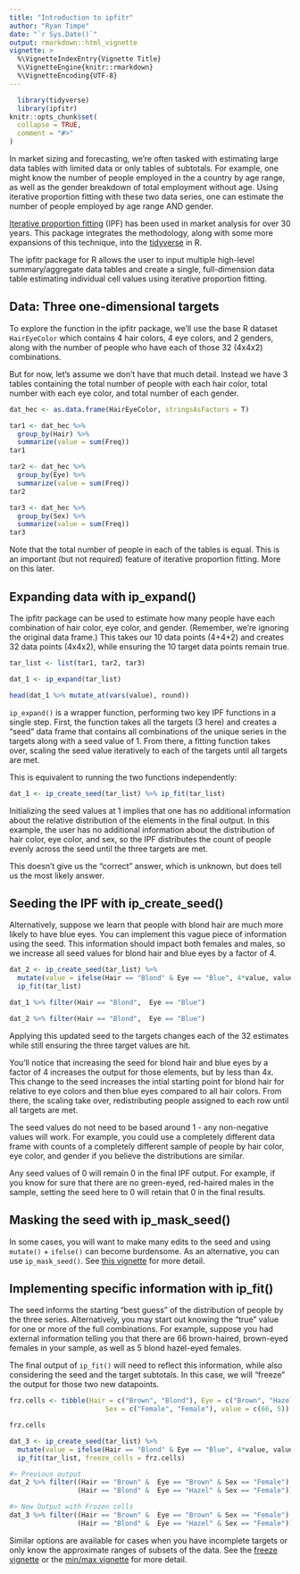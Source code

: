 ```yaml
---
title: "Introduction to ipfitr"
author: "Ryan Timpe"
date: "`r Sys.Date()`"
output: rmarkdown::html_vignette
vignette: >
  %\VignetteIndexEntry{Vignette Title}
  %\VignetteEngine{knitr::rmarkdown}
  %\VignetteEncoding{UTF-8}
---
```


```r
  library(tidyverse)
  library(ipfitr)
knitr::opts_chunk$set(
  collapse = TRUE,
  comment = "#>"
)
```

In market sizing and forecasting, we're often tasked with estimating large data tables with limited data or only tables of subtotals. For example, one might know the number of people employed in the a country by age range, as well as the gender breakdown of total employment without age. Using iterative proportion fitting with these two data series, one can estimate the number of people employed by age range AND gender.

[Iterative proportion fitting](https://en.wikipedia.org/wiki/Iterative_proportional_fitting) (IPF) has been used in market analysis for over 30 years. This package integrates the methodology, along with some more expansions of this technique, into the [tidyverse](https://github.com/tidyverse/tidyverse) in R.

The ipfitr package for R allows the user to input multiple high-level summary/aggregate data tables and create a single, full-dimension data table estimating individual cell values using iterative proportion fitting.

## Data: Three one-dimensional targets

To explore the function in the ipfitr package, we'll use the base R dataset `HairEyeColor` which contains 4 hair colors, 4 eye colors, and 2 genders, along with the number of people who have each of those 32 (4x4x2) combinations.

But for now, let's assume we don't have that much detail. Instead we have 3 tables containing the total number of people with each hair color, total number with each eye color, and total number of each gender.

```r
dat_hec <- as.data.frame(HairEyeColor, stringsAsFactors = T)

tar1 <- dat_hec %>% 
  group_by(Hair) %>% 
  summarize(value = sum(Freq))
tar1

tar2 <- dat_hec %>% 
  group_by(Eye) %>% 
  summarize(value = sum(Freq))
tar2

tar3 <- dat_hec %>% 
  group_by(Sex) %>% 
  summarize(value = sum(Freq))
tar3

```

Note that the total number of people in each of the tables is equal. This is an important (but not required) feature of iterative proportion fitting. More on this later.

## Expanding data with ip_expand()

The ipfitr package can be used to estimate how many people have each combination of hair color, eye color, and gender. (Remember, we're ignoring the original data frame.) This takes our 10 data points (4+4+2) and creates 32 data points (4x4x2), while ensuring the 10 target data points remain true.

```r
tar_list <- list(tar1, tar2, tar3)

dat_1 <- ip_expand(tar_list)

head(dat_1 %>% mutate_at(vars(value), round))

```

`ip_expand()` is a wrapper function, performing two key IPF functions in a single step. First, the function takes all the targets (3 here) and creates a "seed" data frame that contains all combinations of the unique series in the targets along with a seed value of 1. From there, a fitting function takes over, scaling the seed value iteratively to each of the targets until all targets are met.

This is equivalent to running the two functions independently:
```r
dat_1 <- ip_create_seed(tar_list) %>% ip_fit(tar_list)
```

Initializing the seed values at 1 implies that one has no additional information about the relative distribution of the elements in the final output. In this example, the user has no additional information about the distribution of hair color, eye color, and sex, so the IPF distributes the count of people evenly across the seed until the three targets are met.

This doesn't give us the "correct" answer, which is unknown, but does tell us the most likely answer.

## Seeding the IPF with ip_create_seed()

Alternatively, suppose we learn that people with blond hair are much more likely to have blue eyes. You can implement this vague piece of information using the seed. This information should impact both females and males, so we increase all seed values for blond hair and blue eyes by a factor of 4.

```r
dat_2 <- ip_create_seed(tar_list) %>% 
  mutate(value = ifelse(Hair == "Blond" & Eye == "Blue", 4*value, value)) %>% 
  ip_fit(tar_list)

dat_1 %>% filter(Hair == "Blond",  Eye == "Blue")

dat_2 %>% filter(Hair == "Blond",  Eye == "Blue")

```

Applying this updated seed to the targets changes each of the 32 estimates while still ensuring the three target values are hit.

You'll notice that increasing the seed for blond hair and blue eyes by a factor of 4 increases the output for those elements, but by less than 4x. This change to the seed increases the intial starting point for blond hair for relative to eye colors and then blue eyes compared to all hair colors. From there, the scaling take over, redistributing people assigned to each row until all targets are met.

The seed values do not need to be based around 1 - any non-negative values will work. For example, you could use a completely different data frame with counts of a completely different sample of people by hair color, eye color, and gender if you believe the distributions are similar.

Any seed values of 0 will remain 0 in the final IPF output. For example, if you know for sure that there are no green-eyed, red-haired males in the sample, setting the seed here to 0 will retain that 0 in the final results.

## Masking the seed with ip_mask_seed()

In some cases, you will want to make many edits to the seed and using `mutate()` + `ifelse()` can become burdensome. As an alternative, you can use `ip_mask_seed()`. See [this vignette](ip_mask_seed.html) for more detail.

## Implementing specific information with ip_fit()

The seed informs the starting "best guess" of the distribution of people by the three series. Alternatively, you may start out knowing the "true" value for one or more of the full combinations. For example, suppose you had external information telling you that there are 66 brown-haired, brown-eyed females in your sample, as well as 5 blond hazel-eyed females. 

The final output of `ip_fit()` will need to reflect this information, while also considering the seed and the target subtotals. In this case, we will "freeze" the output for those two new datapoints.
```r

frz.cells <- tibble(Hair = c("Brown", "Blond"), Eye = c("Brown", "Hazel"),
                        Sex = c("Female", "Female"), value = c(66, 5))

```

```r

frz.cells

dat_3 <- ip_create_seed(tar_list) %>% 
  mutate(value = ifelse(Hair == "Blond" & Eye == "Blue", 4*value, value)) %>% 
  ip_fit(tar_list, freeze_cells = frz.cells)

#> Previous output
dat_2 %>% filter((Hair == "Brown" &  Eye == "Brown" & Sex == "Female") |
                 (Hair == "Blond" &  Eye == "Hazel" & Sex == "Female"))

#> New Output with Frozen cells
dat_3 %>% filter((Hair == "Brown" &  Eye == "Brown" & Sex == "Female") |
                 (Hair == "Blond" &  Eye == "Hazel" & Sex == "Female"))

```

Similar options are available for cases when you have incomplete targets or only know the approximate ranges of subsets of the data. See the [freeze vignette](freeze.html) or the [min/max vignette](minmax.html) for more detail.
